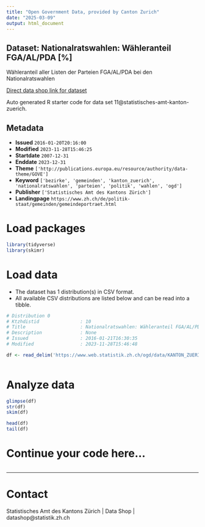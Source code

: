 ```yaml
---
title: "Open Government Data, provided by Canton Zurich"
date: "2025-03-09"
output: html_document
---
```


## Dataset: Nationalratswahlen: Wähleranteil FGA/AL/PDA [%]

Wähleranteil aller Listen der Parteien FGA/AL/PDA bei den Nationalratswahlen

[Direct data shop link for dataset](https://www.zh.ch/de/politik-staat/statistik-daten/datenkatalog.html#/datasets/11@statistisches-amt-kanton-zuerich)

Auto generated R starter code for data set 11@statistisches-amt-kanton-zuerich.

## Metadata

- **Issued** `2016-01-20T20:16:00`
- **Modified** `2023-11-28T15:46:25`
- **Startdate** `2007-12-31`
- **Enddate** `2023-12-31`
- **Theme** `['http://publications.europa.eu/resource/authority/data-theme/GOVE']`
- **Keyword** `['bezirke', 'gemeinden', 'kanton_zuerich', 'nationalratswahlen', 'parteien', 'politik', 'wahlen', 'ogd']`
- **Publisher** `['Statistisches Amt des Kantons Zürich']`
- **Landingpage** `https://www.zh.ch/de/politik-staat/gemeinden/gemeindeportraet.html`


# Load packages

```r

library(tidyverse)
library(skimr)

```

# Load data

-   The dataset has 1 distribution(s) in CSV format.
-   All available CSV distributions are listed below and can be read into a tibble.

```r

# Distribution 0
# Ktzhdistid               : 10
# Title                    : Nationalratswahlen: Wähleranteil FGA/AL/PDA [%]
# Description              : None
# Issued                   : 2016-01-21T16:30:35
# Modified                 : 2023-11-28T15:46:48

df <- read_delim('https://www.web.statistik.zh.ch/ogd/data/KANTON_ZUERICH_440.csv')



```

# Analyze data

```r

glimpse(df)
str(df)
skim(df)

head(df)
tail(df)

```

# Continue your code here...

```r

```

------------------------------------------------------------------------

# Contact

Statistisches Amt des Kantons Zürich | Data Shop | datashop@statistik.zh.ch
